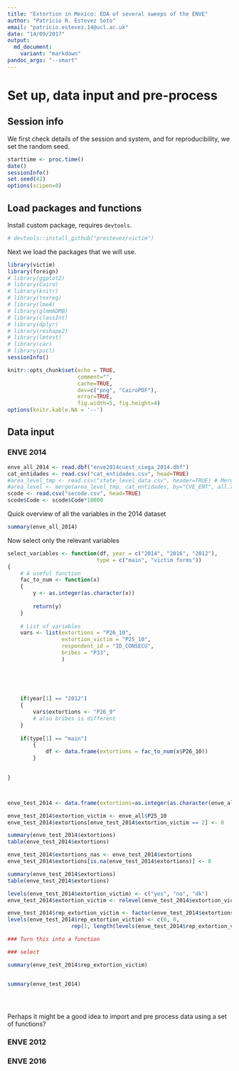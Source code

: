 ```yaml
---
title: "Extortion in Mexico: EDA of several sweeps of the ENVE"
author: "Patricio R. Estevez Soto"
email: "patricio.estevez.14@ucl.ac.uk"
date: "14/09/2017"
output:
  md_document:
    variant: "markdown"
pandoc_args: "--smart"
---
```


# Set up, data input and pre-process

## Session info

We first check details of the session and system, and for reproducibility, we set the random seed.

```r
starttime <- proc.time()
date()
sessionInfo()
set.seed(42)
options(scipen=0)
```

## Load packages and functions

Install custom package, requires `devtools`.

```r
# devtools::install_github("prestevez/victim")
```

Next we load the packages that we will use.

```r
library(victim)
library(foreign)
# library(ggplot2)
# library(Cairo)
# library(knitr)
# library(texreg)
# library(lme4)
# library(glmmADMB)
# library(classInt)
# library(dplyr)
# library(reshape2)
# library(lmtest)
# library(car)
# library(pscl)
sessionInfo()
```

```r
knitr::opts_chunk$set(echo = TRUE,
                      comment="",
                      cache=TRUE,
                      dev=c("png", "CairoPDF"),
                      error=TRUE,
                      fig.width=5, fig.height=4)
options(knitr.kable.NA = '--')
```


## Data input  

### ENVE 2014

```r
enve_all_2014 <- read.dbf("enve2014cuest_ciega_2014.dbf")
cat_entidades <- read.csv("cat_entidades.csv", head=TRUE) 
#area_level_tmp <- read.csv("state_level_data.csv", header=TRUE) # Merge other year data
#area_level <- merge(area_level_tmp, cat_entidades, by="CVE_ENT", all.x=TRUE)
scode <- read.csv("secode.csv", head=TRUE)
scode$Code <- scode$Code*10000
```


Quick overview of all the variables in the 2014 dataset

```r

summary(enve_all_2014)

```

Now select only the relevant variables

```r

select_variables <- function(df, year = c("2014", "2016", "2012"), 
                            type = c("main", "victim forms"))
{
    # A useful function
    fac_to_num <- function(x)
    {
        y <- as.integer(as.character(x))
        
        return(y)
    }
    
    # List of variables
    vars <- list(extortions = "P26_10",
                 extortion_victim = "P25_10",
                 respondent_id = "ID_CONSECU",
                 bribes = "P33",
                 )
    
    
    
    

    if(year[1] == "2012")
    {
        vars$extortions <- "P26_9"
        # also bribes is different
    }
    
    if(type[1] == "main")
        {
            df <- data.frame(extortions = fac_to_num(x$P26_10))
        }
    

}



enve_test_2014 <- data.frame(extortions=as.integer(as.character(enve_all$P26_10)))

enve_test_2014$extortion_victim <- enve_all$P25_10
enve_test_2014$extortions[enve_test_2014$extortion_victim == 2] <- 0

summary(enve_test_2014$extortions)
table(enve_test_2014$extortions)

enve_test_2014$extortions_nas <- enve_test_2014$extortions
enve_test_2014$extortions[is.na(enve_test_2014$extortions)] <- 0

summary(enve_test_2014$extortions)
table(enve_test_2014$extortions)

levels(enve_test_2014$extortion_victim) <- c("yes", "no", "dk")
enve_test_2014$extortion_victim <- relevel(enve_test_2014$extortion_victim, ref = "no")

enve_test_2014$rep_extortion_victim <- factor(enve_test_2014$extortions)
levels(enve_test_2014$rep_extortion_victim) <- c(0, 0,
                    rep(1, length(levels(enve_test_2014$rep_extortion_victim)) - 2))

### Turn this into a function

### select

summary(enve_test_2014$rep_extortion_victim)


summary(enve_test_2014)





```



Perhaps it might be a good idea to import and pre process data using a set of functions?

### ENVE 2012

### ENVE 2016







